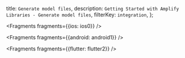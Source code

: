   title: `Generate model files`,
  description: `Getting Started with Amplify Libraries - Generate model files`,
  filterKey: `integration`,
};


<Fragments fragments={{ios: ios0}} />


<Fragments fragments={{android: android1}} />


<Fragments fragments={{flutter: flutter2}} />
